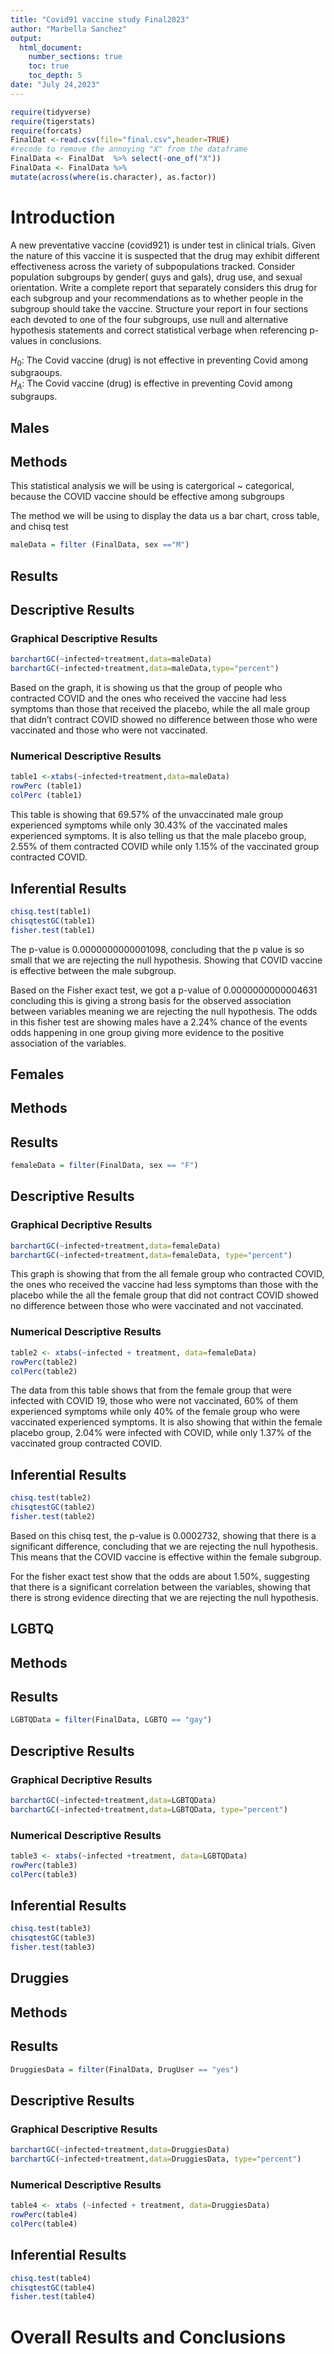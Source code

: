 ```yaml
---
title: "Covid91 vaccine study Final2023"
author: "Marbella Sanchez"
output: 
  html_document:
    number_sections: true
    toc: true
    toc_depth: 5
date: "July 24,2023" 
---
```


```r
require(tidyverse)
require(tigerstats)
require(forcats)
FinalDat <-read.csv(file="final.csv",header=TRUE)
#recode to remove the annoying "X" from the dataframe
FinalData <- FinalDat  %>% select(-one_of("X"))
FinalData <- FinalData %>%
mutate(across(where(is.character), as.factor))
```

# Introduction

A new preventative vaccine (covid921) is under test in clinical trials. Given the nature of this vaccine it is suspected that the drug may exhibit different effectiveness across the variety of subpopulations tracked. Consider population subgroups by gender( guys and gals), drug use, and sexual orientation. Write a complete report that separately considers this drug for each subgroup and your recommendations as to whether people in the subgroup should take the vaccine. Structure your report in four sections each devoted to one of the four subgroups, use null and alternative hypothesis statements and correct statistical verbage when referencing p-values in conclusions.

$H_0$: The Covid vaccine (drug) is not effective in preventing Covid among subgraoups.  
$H_A$: The Covid vaccine (drug) is effective in preventing Covid among subgraups. 


## Males

## Methods 

This statistical analysis we will be using is catergorical ~ categorical, because the COVID vaccine should be effective among subgroups

The method we will be using to display the data us a bar chart, cross table, and chisq test

```r
maleData = filter (FinalData, sex =="M")
```


## Results

## Descriptive Results 

### Graphical Descriptive Results 
```r
barchartGC(~infected+treatment,data=maleData)
barchartGC(~infected+treatment,data=maleData,type="percent")
```

Based on the graph, it is showing us that the group of people who contracted COVID and the ones who received the vaccine had less symptoms than those that received the placebo, while the all male group that didn't contract COVID showed no difference between those who were vaccinated and those who were not vaccinated.

### Numerical Descriptive Results 
```r
table1 <-xtabs(~infected+treatment,data=maleData)
rowPerc (table1)
colPerc (table1)
```

This table is showing that 69.57% of the unvaccinated male group experienced symptoms while only 30.43% of the vaccinated males experienced symptoms. It is also telling us that the male placebo group, 2.55% of them contracted COVID while only 1.15% of the vaccinated group contracted COVID.


## Inferential Results 
```r
chisq.test(table1)
chisqtestGC(table1)
fisher.test(table1)
```

The p-value is 0.0000000000001098, concluding that the p value is so small that we are rejecting the null hypothesis. Showing that COVID vaccine is effective between the male subgroup.

Based on the Fisher exact test, we got a p-value of 0.0000000000004631 concluding this is giving a strong basis for the observed association between variables meaning we are rejecting the null hypothesis. The odds in this fisher test are showing males have a 2.24% chance of the events odds happening in one group giving more evidence to the positive association of the variables.

## Females

## Methods

## Results 
```r
femaleData = filter(FinalData, sex == "F")
```


## Descriptive Results 

### Graphical Decriptive Results 
```r
barchartGC(~infected+treatment,data=femaleData)
barchartGC(~infected+treatment,data=femaleData, type="percent")
```

This graph is showing that from the all female group who contracted COVID, the ones who received the vaccine had less symptoms than those with the placebo while the all the female group that did not contract COVID showed no difference between those who were vaccinated and not vaccinated.

### Numerical Descriptive Results 
```r
table2 <- xtabs(~infected + treatment, data=femaleData)
rowPerc(table2)
colPerc(table2)
```
The data from this table shows that from the female group that were infected with COVID 19, those who were not vaccinated, 60% of them experienced symptoms while only 40% of the female group who were vaccinated experienced symptoms. It is also showing that within the female placebo group, 2.04% were infected with COVID, while only 1.37% of the vaccinated group contracted COVID.


## Inferential Results 
```r
chisq.test(table2)
chisqtestGC(table2)
fisher.test(table2)
```

Based on this chisq test, the p-value is 0.0002732, showing that there is a significant difference, concluding that we are rejecting the null hypothesis. This means that the COVID vaccine is effective within the female subgroup.

For the fisher exact test show that the odds are about 1.50%, suggesting that there is a significant correlation between the variables, showing that there is strong evidence directing that we are rejecting the null hypothesis.



## LGBTQ

## Methods 

## Results 
```r
LGBTQData = filter(FinalData, LGBTQ == "gay")
```

## Descriptive Results 

### Graphical Decriptive Results 
```r
barchartGC(~infected+treatment,data=LGBTQData)
barchartGC(~infected+treatment,data=LGBTQData, type="percent")
```

### Numerical Descriptive Results 
```r
table3 <- xtabs(~infected +treatment, data=LGBTQData)
rowPerc(table3)
colPerc(table3)
```
## Inferential Results 
```r
chisq.test(table3)
chisqtestGC(table3)
fisher.test(table3)
```

## Druggies

## Methods 

## Results 
```r
DruggiesData = filter(FinalData, DrugUser == "yes")
```


## Descriptive Results

### Graphical Descriptive Results 
```r
barchartGC(~infected+treatment,data=DruggiesData)
barchartGC(~infected+treatment,data=DruggiesData, type="percent")
```


### Numerical Descriptive Results

```r
table4 <- xtabs (~infected + treatment, data=DruggiesData)
rowPerc(table4)
colPerc(table4)   
```


## Inferential Results 
```r
chisq.test(table4)
chisqtestGC(table4)
fisher.test(table4)
```

# Overall Results and Conclusions